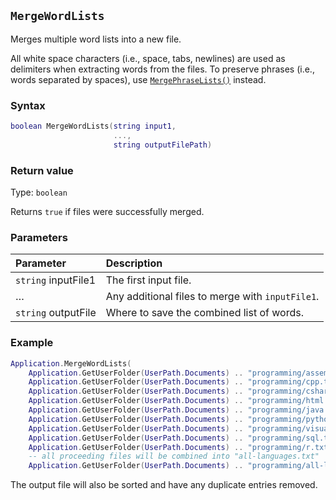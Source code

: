 ::: {.minipage data-latex="{\textwidth}"}
## `MergeWordLists`

Merges multiple word lists into a new file.

All white space characters (i.e., space, tabs, newlines) are used as delimiters when extracting words from the files.
To preserve phrases (i.e., words separated by spaces), use [`MergePhraseLists()`](#mergephraselists) instead.

### Syntax {-}

``` .lua
boolean MergeWordLists(string input1,
                       ...,
                       string outputFilePath)
```

### Return value {-}

Type: `boolean`

Returns `true` if files were successfully merged.

### Parameters {-}

**Parameter** | **Description**
| :-- | :-- |
| `string` inputFile1 | The first input file. |
| ... | Any additional files to merge with `inputFile1`. |
| `string` outputFile | Where to save the combined list of words. | 

### Example\index{examples!merging word lists} {-}

``` .lua
Application.MergeWordLists(
    Application.GetUserFolder(UserPath.Documents) .. "programming/assembly.txt",
    Application.GetUserFolder(UserPath.Documents) .. "programming/cpp.txt",
    Application.GetUserFolder(UserPath.Documents) .. "programming/csharp.txt",
    Application.GetUserFolder(UserPath.Documents) .. "programming/html.txt",
    Application.GetUserFolder(UserPath.Documents) .. "programming/java.txt",
    Application.GetUserFolder(UserPath.Documents) .. "programming/python.txt",
    Application.GetUserFolder(UserPath.Documents) .. "programming/visual-basic.txt",
    Application.GetUserFolder(UserPath.Documents) .. "programming/sql.txt",
    Application.GetUserFolder(UserPath.Documents) .. "programming/r.txt",
    -- all proceeding files will be combined into "all-languages.txt"
    Application.GetUserFolder(UserPath.Documents) .. "programming/all-languages.txt")
```

:::: {.callout-note}
The output file will also be sorted and have any duplicate entries removed.
::::
:::
